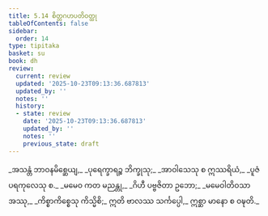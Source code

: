 ```yaml
---
title: 5.14 စိတ္တဂဟပတိဝတ္ထု
tableOfContents: false
sidebar:
  order: 14
type: tipitaka
basket: su
book: dh
review:
  current: review
  updated: '2025-10-23T09:13:36.687813'
  updated_by: ''
  notes: ''
  history:
  - state: review
    date: '2025-10-23T09:13:36.687813'
    updated_by: ''
    notes: ''
    previous_state: draft
---
```



<ReviewStatus review={frontmatter.review} showDetails={true} />

<HypothesisAnnotation frontmatter={frontmatter} />

<DynamicBreadcrumb />

<Division number="73" book="dh" e="ch" v="18" p="23">

<Paragraph number="78" type="verses" book="dh">
_အသန္တံ ဘာဝနမိစ္ဆေယျ,_  
_ပုရေက္ခာရဉ္စ ဘိက္ခုသု;_  
_အာဝါသေသု စ ဣဿရိယံ,_  
_ပူဇံ ပရကုလေသု စ._  

</Paragraph>

</Division>
<Division number="74" book="dh" e="ch" v="18" p="24">

<Paragraph number="79" book="dh">
_မမေဝ ကတ မညန္တု,_  
_ဂိဟီ ပဗ္ဗဇိတာ ဥဘော;_  
_မမေဝါတိဝသာ အဿု,_  
_ကိစ္စာကိစ္စေသု ကိသ္မိစိ;_  
ဣတိ ဗာလဿ သင်္ကပ္ပေါ,_  
ဣစ္ဆာ မာနော စ ဝဍ္ဎတိ._
</Paragraph>
</Division>